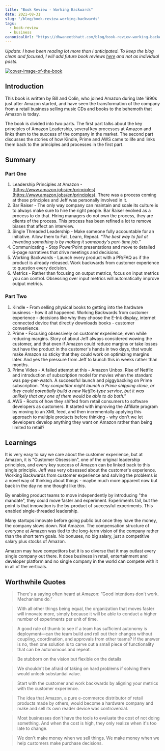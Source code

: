 ```yaml
---
title: "Book Review - Working Backwards"
date: 2021-08-31
slug: "/blog/book-review-working-backwards"
tags:
  - book-review
  - business
canonicalUrl: "https://dhwaneetbhatt.com/blog/book-review-working-backwards"
---
```


*Update: I have been reading lot more than I anticipated. To keep the blog clean and focused, I will add future book reviews [here](https://dhwaneetbhatt.notion.site/Books-981a74d2f7434235970d4a2849654f06) and not as individual posts.*

<a href="https://www.goodreads.com/book/show/53138083-working-backwards">
  <img src="https://i.gr-assets.com/images/S/compressed.photo.goodreads.com/books/1610888110l/56694384._SY475_.jpg" alt="cover-image-of-the-book"/>
</a>

## Introduction

This book is written by Bill and Colin, who joined Amazon during late 1990s just after Amazon started, and have seen the transformation of the company from a retail business selling music CDs and books to the behemoth that Amazon is today.

The book is divided into two parts. The first part talks about the key principles of Amazon Leadership, several key processes at Amazon and links them to the success of the company in the market. The second part discusses the stories of how Kindle, Prime and AWS came to life and links them back to the principles and processes in the first part.

## Summary

### Part One

1. Leadership Principles at Amazon - [https://www.amazon.jobs/en/principles](https://www.amazon.jobs/en/principles). There was a process coming at these principles and Jeff was personally involved in it.
2. Bar Raiser - The only way company can maintain and scale its culture is to always make sure to hire the right people. Bar Raiser evolved as a process to do that. Hiring managers do not own the process, they are clients of the process. This process has been refined a lot to remove biases that affect an interview.
3. Single Threaded Leadership - Make someone fully accountable for an initiative. Allow them to Fail, Learn, Repeat. *“The best way to fail at inventing something is by making it somebody's part-time job.”*
4. Communicating - Stop PowerPoint presentations and move to detailed 6-page narratives that drive meetings and decisions.
5. Working Backwards - Launch every product with a PR/FAQ as if the product is already released. Work backwards from customer experience to question every decision.
6. Metrics - Rather than focusing on output metrics, focus on input metrics you can control. Obsessing over input metrics will automatically improve output metrics.

### Part Two

1. Kindle - From selling physical books to getting into the hardware business - how it all happened. Working Backwards from customer experience - decisions like why they choose the E-Ink display, internet connected device that directly downloads books - customer convenience.
2. Prime - Focusing obsessively on customer experience, even while reducing margins. Story of about Jeff always considered wowing the customer, and that even if Amazon could reduce margins or take losses but have the product in the customer's hands in two days, that would make Amazon so sticky that they could work on optimizing margins later. And yes the pressure from Jeff to launch this in weeks rather than months.
3. Prime Video - A failed attempt at this - Amazon Unbox. Rise of Netflix and introduction of subscription model for movies when the standard was pay-per-watch. A successful launch and piggybacking on Prime subscription. *"Any competitor might launch a Prime shipping clone, or they could potentially build a new Netflix-type service, but it was unlikely that any one of them would be able to do both."*
4. AWS - Roots of how they shifted from retail consumers to software developers as customers. It started with improving the Affiliate program by moving to an XML feed, and then incrementally applying this approach to multiple products before thinking - why don't we let developers develop anything they want on Amazon rather than being limited to retail?

## Learnings

It is very easy to say we care about the customer experience, but at Amazon, it is "Customer Obsession", one of the original leadership principles, and every key success of Amazon can be linked back to this single principle. Jeff was very obsessed about the customer's experience. Working Backwards from customer experience and solving the problems is a novel way of thinking about things - maybe much more apparent now but back in the day no one thought like this.

By enabling product teams to move independently by introducing "the mandate", they could move faster and experiment. Experiments fail, but the point is that innovation is the by-product of successful experiments. This enabled single-threaded leadership.

Many startups innovate before going public but once they have the money, the company slows down. Not Amazon. The compensation structure of everyone at Amazon was tied to the long-term vision of the company rather than the short term goals. No bonuses, no big salary, just a competitive salary plus stocks of Amazon.

Amazon may have competitors but it is so diverse that it may outlast every single company out there. It does business in retail, entertainment and developer platform and no single company in the world can compete with it in all of the verticals.

## Worthwhile Quotes

> There's a saying often heard at Amazon: “Good intentions don't work. Mechanisms do.”

> With all other things being equal, the organization that moves faster will innovate more, simply because it will be able to conduct a higher number of experiments per unit of time.

> A good rule of thumb to see if a team has sufficient autonomy is deployment—can the team build and roll out their changes without coupling, coordination, and approvals from other teams? If the answer is no, then one solution is to carve out a small piece of functionality that can be autonomous and repeat.

> Be stubborn on the vision but flexible on the details

> We shouldn't be afraid of taking on hard problems if solving them would unlock substantial value.

> Start with the customer and work backwards by aligning your metrics with the customer experience.

> The idea that Amazon, a pure e-commerce distributor of retail products made by others, would become a hardware company and make and sell its own reader device was controversial.

> Most businesses don't have the tools to evaluate the cost of not doing something. And when the cost is high, they only realize when it's too late to change.

> We don't make money when we sell things. We make money when we help customers make purchase decisions.